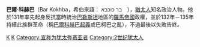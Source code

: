 {{noteTA
|1=zh:巴爾·科赫巴;zh-tw:巴柯巴;
|2=zh:巴爾科赫巴;zh-tw:巴柯巴;
|3=zh:巴爾;zh-tw:巴;
|4=zh:科赫巴;zh-tw:柯巴;
}}
'''巴爾·科赫巴'''（Bar Kokhba，希伯來語： בר כוכבא　），[[猶太人|猶太人]]知名政治人物。他於131年率先起身反抗當時統治[[巴勒斯坦|巴勒斯坦]]地區的[[羅馬帝國|羅馬帝國]]政權，並於132年－135年持續此族群革命（稱[[巴爾科赫巴起義|巴爾科赫巴起義]]或巴柯巴之亂），不過最後以失敗告終。

{{Authority control}}
{{Jewish-hist-stub}}
[[Category:犹太政治人物|K]]
[[Category:犹太教相关人物|K]]
[[Category:宣称为犹太弥赛亚者|Category:宣称为犹太弥赛亚者]]
[[Category:2世纪犹太人|Category:2世纪犹太人]]